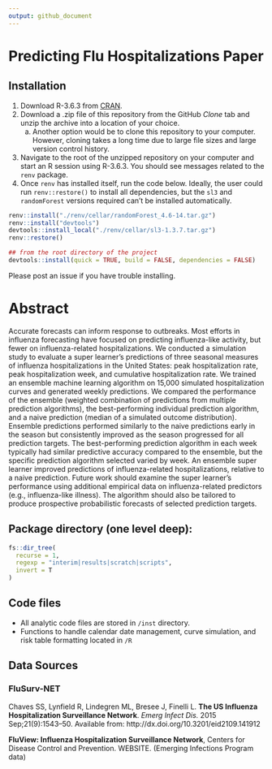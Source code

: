 ```yaml
---
output: github_document
---
```


# Predicting Flu Hospitalizations Paper

## Installation 

1. Download R-3.6.3 from [CRAN](https://cran.r-project.org/index.html).
2. Download a .zip file of this repository from the GitHub *Clone* tab and unzip the archive into a location of your choice.
   a. Another option would be to clone this repository to your computer. However, cloning takes a long time due to large file sizes and large version control history.
3. Navigate to the root of the unzipped repository on your computer and start an R session using R-3.6.3. You should see messages related to the `renv` package.
4. Once `renv` has installed itself, run the code below. Ideally, the user could run `renv::restore()` to install all dependencies, but the `sl3` and `randomForest` versions required can't be installed automatically.

```r
renv::install("./renv/cellar/randomForest_4.6-14.tar.gz")
renv::install("devtools")
devtools::install_local("./renv/cellar/sl3-1.3.7.tar.gz")
renv::restore()

## from the root directory of the project 
devtools::install(quick = TRUE, build = FALSE, dependencies = FALSE)
```

Please post an issue if you have trouble installing.

# Abstract

Accurate forecasts can inform response to outbreaks. Most efforts in influenza forecasting have focused on predicting influenza-like activity, but fewer on influenza-related hospitalizations. We conducted a simulation study to evaluate a super learner's predictions of three seasonal measures of influenza hospitalizations in the United States: peak hospitalization rate, peak hospitalization week, and cumulative hospitalization rate. We trained an ensemble machine learning algorithm on 15,000 simulated hospitalization curves and generated weekly predictions. We compared the performance of the ensemble (weighted combination of predictions from multiple prediction algorithms), the best-performing individual prediction algorithm, and a naive prediction (median of a simulated outcome distribution). Ensemble predictions performed similarly to the naive predictions early in the season but consistently improved as the season progressed for all prediction targets. The best-performing prediction algorithm in each week typically had similar predictive accuracy compared to the ensemble, but the specific prediction algorithm selected varied by week. An ensemble super learner improved predictions of influenza-related hospitalizations, relative to a naive prediction. Future work should examine the super learner's performance using additional empirical data on influenza-related predictors (e.g., influenza-like illness). The algorithm should also be tailored to produce prospective probabilistic forecasts of selected prediction targets.


## Package directory (one level deep):

```r
fs::dir_tree(
  recurse = 1,
  regexp = "interim|results|scratch|scripts",
  invert = T
)
```

## Code files

- All analytic code files are stored in `/inst` directory.
- Functions to handle calendar date management, curve simulation, and risk table formatting located in `/R`

## Data Sources

### FluSurv-NET

Chaves SS, Lynfield R, Lindegren ML, Bresee J, Finelli L. **The US Influenza Hospitalization Surveillance Network**. _Emerg Infect Dis._ 2015 Sep;21(9):1543–50. Available from: http://dx.doi.org/10.3201/eid2109.141912

**FluView: Influenza Hospitalization Surveillance Network**, Centers for Disease Control and Prevention. WEBSITE. (Emerging Infections Program data)
